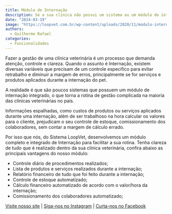 ---
title: Módulo de Internação
description: Se a sua clínica não possui um sistema ou um módulo de internação, venha fazer um teste gratuito de 15 dias para conhecer na prática como funciona nosso sistema e como podemos ajudar o seu negócio.
date: "2024-03-19"
image: "https://loopvet.com.br/wp-content/uploads/2020/11/modulo-internacao-sistema-vet.jpg"
authors:
  - Guilherme Rafael
categories:
  - Funcionalidades
---

Fazer a gestão de uma clínica veterinária é um processo que demanda atenção, controle e clareza. Quando o assunto é Internação, existem diversas variáveis que precisam de um controle específico para evitar retrabalho e diminuir a margem de erros, principalmente se for serviços e produtos aplicados durante a internação do pet.

A realidade é que são poucos sistemas que possuem um módulo de internação integrado, o que torna a rotina de gestão complicada na maioria das clínicas veterinárias no país.

Informações espalhadas, como custos de produtos ou serviços aplicados durante uma internação, além de ser trabalhoso na hora calcular os valores para o cliente, prejudicam o seu controle de estoque, comissionamento dos colaboradores, sem contar a margem de cálculo errado.

Por isso que nós, do Sistema LoopVet, desenvolvemos um módulo completo e integrado de Internação para facilitar a sua rotina. Tenha clareza de tudo que é realizado dentro da sua clínica veterinária, confira abaixo as principais vantagens do nosso módulo:

- Controle diário de procedimentos realizados;
- Lista de produtos e serviços realizados durante a internação;
- Relatório financeiro de tudo que foi feito durante a internação;
- Controle de estoque automatizado;
- Cálculo financeiro automatizado de acordo com o valor/hora da internação;
- Comissionamento dos colaboradores automatizado;


[Visite nosso site](https://www.loopvet.com.br) | [Siga-nos no Instagram](https://www.instagram.com/loopvet) | [Curta-nos no Facebook](https://www.facebook.com/loopvet)
